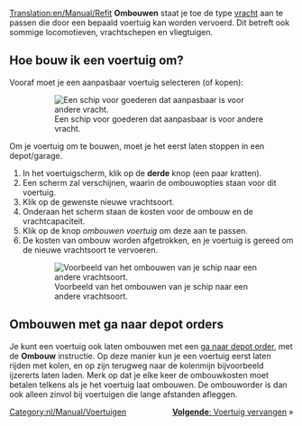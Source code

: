 [[Translation:en/Manual/Refit]]
{{nl/Manual/Tutorial/Tutorial}}
'''Ombouwen''' staat je toe de type [[nl/Manual/Vracht|vracht]] aan te passen die door een bepaald voertuig kan worden vervoerd. Dit betreft ook sommige locomotieven, vrachtschepen en vliegtuigen.

== Hoe bouw ik een voertuig om? ==
Vooraf moet je een aanpasbaar voertuig selecteren (of kopen):
:[[File:en/Manual/Refitable ship.png|none|frame|Een schip voor goederen dat aanpasbaar is voor andere vracht.]]

Om je voertuig om te bouwen, moet je het eerst laten stoppen in een depot/garage.

#In het voertuigscherm, klik op de '''derde''' knop (een paar kratten).
#Een scherm zal verschijnen, waarin de ombouwopties staan voor dit voertuig.
#Klik op de gewenste nieuwe vrachtsoort.
#Onderaan het scherm staan de kosten voor de ombouw en de vrachtcapaciteit.
#Klik op de knop ''ombouwen voertuig'' om deze aan te passen.
#De kosten van ombouw worden afgetrokken, en je voertuig is gereed om de nieuwe vrachtsoort te vervoeren.
:[[File:en/Manual/Refit ship.png|none|frame|Voorbeeld van het ombouwen van je schip naar een andere vrachtsoort.]]

== Ombouwen met ga naar depot orders == 
Je kunt een voertuig ook laten ombouwen met een [[nl/Archive/Manual/Settings/Sta ga naar depot orders toe|ga naar depot order]], met de '''Ombouw''' instructie. Op deze manier kun je een voertuig eerst laten rijden met kolen, en op zijn terugweg naar de kolenmijn bijvoorbeeld ijzererts laten laden. Merk op dat je elke keer de ombouwkosten moet betalen telkens als je het voertuig laat ombouwen. De ombouworder is dan ook alleen zinvol bij voertuigen die lange afstanden afleggen.

<span style="float: right">[[nl/Manual/Voertuig vervangen|'''Volgende''': Voertuig vervangen]] &raquo;</span>


[[Category:nl/Manual/Voertuigen]]